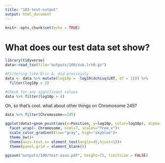 ```yaml
---
title: "103-test-output"
output: html_document
---
```


```r
knitr::opts_chunk$set(echo = TRUE)
```

# What does our test data set show?

```r
library(tidyverse)
data<-read_tsv(file="outputs/100/sub.lrt0.gz")

#Filtering like Eric A. did previously
data <- data %>% mutate(log10p = -log10(dchisq(LRT, df = 1))) %>%
  filter(log10p > 2)

#Check for any significant values
data %>% filter(log10p > 4)
```

Oh, so that's cool. what about other things on Chromosome 245?
```r
data %>% filter(Chromosome==245)
```


```r

ggplot(data)+geom_point(aes(x=Position, y=log10p, color=log10p), alpha=0.75, cex=0.7)+
  facet_wrap(~ Chromosome, ncol=7, scales="free_x")+
  scale_color_gradient(low="gray", high="skyblue")+
  theme_bw()+
  theme(axis.text.x= element_text(angle=45,hjust=1))+
  theme(panel.grid = element_blank())

ggsave("outputs/100/test-asso.pdf", height=72, limitsize = FALSE)
```
